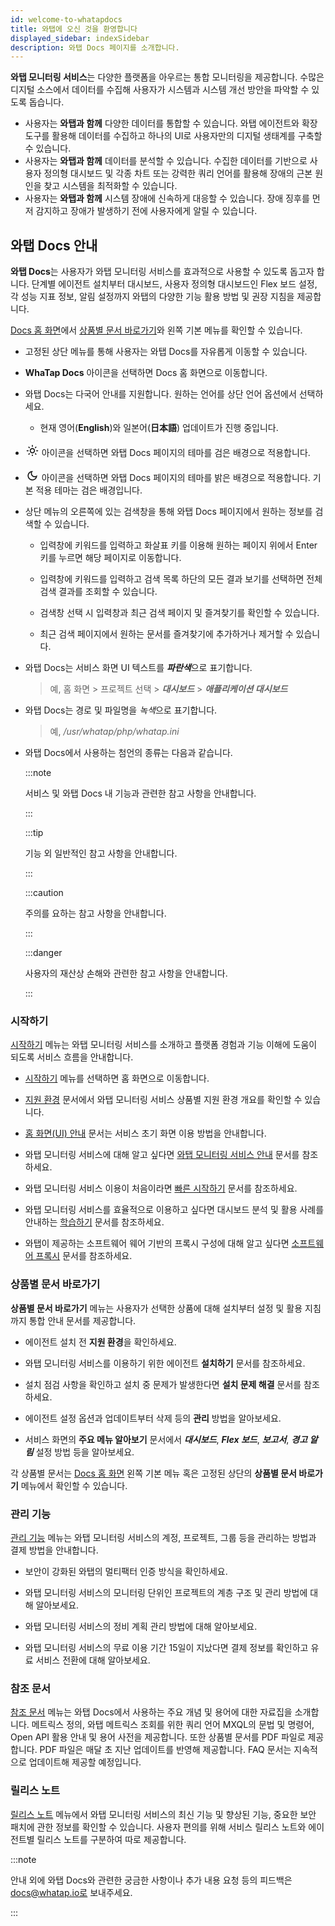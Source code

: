 ```yaml
---
id: welcome-to-whatapdocs
title: 와탭에 오신 것을 환영합니다
displayed_sidebar: indexSidebar
description: 와탭 Docs 페이지를 소개합니다.
---
```


**와탭 모니터링 서비스**는 다양한 플랫폼을 아우르는 통합 모니터링을 제공합니다. 수많은 디지털 소스에서 데이터를 수집해 사용자가 시스템과 시스템 개선 방안을 파악할 수 있도록 돕습니다. 

* 사용자는 **와탭과 함께** 다양한 데이터를 통합할 수 있습니다. 와탭 에이전트와 확장 도구를 활용해 데이터를 수집하고 하나의 UI로 사용자만의 디지털 생태계를 구축할 수 있습니다. 
* 사용자는 **와탭과 함께** 데이터를 분석할 수 있습니다. 수집한 데이터를 기반으로 사용자 정의형 대시보드 및 각종 차트 또는 강력한 쿼리 언어를 활용해 장애의 근본 원인을 찾고 시스템을 최적화할 수 있습니다.
* 사용자는 **와탭과 함께** 시스템 장애에 신속하게 대응할 수 있습니다. 장애 징후를 먼저 감지하고 장애가 발생하기 전에 사용자에게 알릴 수 있습니다.

## 와탭 Docs 안내

**와탭 Docs**는 사용자가 와탭 모니터링 서비스를 효과적으로 사용할 수 있도록 돕고자 합니다. 단계별 에이전트 설치부터 대시보드, 사용자 정의형 대시보드인 Flex 보드 설정, 각 성능 지표 정보, 알림 설정까지 와탭의 다양한 기능 활용 방법 및 권장 지침을 제공합니다.  

[Docs 홈 화면](./)에서 [상품별 문서 바로가기](./#shortcut-product)와 왼쪽 기본 메뉴를 확인할 수 있습니다. 

<ImgLang img='whatap-docs-upper.svg' desc=''/>

* 고정된 상단 메뉴를 통해 사용자는 와탭 Docs를 자유롭게 이동할 수 있습니다. 

* **WhaTap Docs** 아이콘을 선택하면 Docs 홈 화면으로 이동합니다.

* 와탭 Docs는 다국어 안내를 지원합니다. 원하는 언어를 상단 언어 옵션에서 선택하세요.

  * 현재 영어(**English**)와 일본어(**日本語**) 업데이트가 진행 중입니다. 

* <svg viewBox="0 -4 24 26" width="22" height="22" class="ic-gs"><path fill="currentColor" d="M12,9c1.65,0,3,1.35,3,3s-1.35,3-3,3s-3-1.35-3-3S10.35,9,12,9 M12,7c-2.76,0-5,2.24-5,5s2.24,5,5,5s5-2.24,5-5 S14.76,7,12,7L12,7z M2,13l2,0c0.55,0,1-0.45,1-1s-0.45-1-1-1l-2,0c-0.55,0-1,0.45-1,1S1.45,13,2,13z M20,13l2,0c0.55,0,1-0.45,1-1 s-0.45-1-1-1l-2,0c-0.55,0-1,0.45-1,1S19.45,13,20,13z M11,2v2c0,0.55,0.45,1,1,1s1-0.45,1-1V2c0-0.55-0.45-1-1-1S11,1.45,11,2z M11,20v2c0,0.55,0.45,1,1,1s1-0.45,1-1v-2c0-0.55-0.45-1-1-1C11.45,19,11,19.45,11,20z M5.99,4.58c-0.39-0.39-1.03-0.39-1.41,0 c-0.39,0.39-0.39,1.03,0,1.41l1.06,1.06c0.39,0.39,1.03,0.39,1.41,0s0.39-1.03,0-1.41L5.99,4.58z M18.36,16.95 c-0.39-0.39-1.03-0.39-1.41,0c-0.39,0.39-0.39,1.03,0,1.41l1.06,1.06c0.39,0.39,1.03,0.39,1.41,0c0.39-0.39,0.39-1.03,0-1.41 L18.36,16.95z M19.42,5.99c0.39-0.39,0.39-1.03,0-1.41c-0.39-0.39-1.03-0.39-1.41,0l-1.06,1.06c-0.39,0.39-0.39,1.03,0,1.41 s1.03,0.39,1.41,0L19.42,5.99z M7.05,18.36c0.39-0.39,0.39-1.03,0-1.41c-0.39-0.39-1.03-0.39-1.41,0l-1.06,1.06 c-0.39,0.39-0.39,1.03,0,1.41s1.03,0.39,1.41,0L7.05,18.36z"></path></svg> 아이콘을 선택하면 와탭 Docs 페이지의 테마를 검은 배경으로 적용합니다.

* <svg viewBox="0 -4 24 26" width="22" height="22" class="ic-gs"><path fill="currentColor" d="M9.37,5.51C9.19,6.15,9.1,6.82,9.1,7.5c0,4.08,3.32,7.4,7.4,7.4c0.68,0,1.35-0.09,1.99-0.27C17.45,17.19,14.93,19,12,19 c-3.86,0-7-3.14-7-7C5,9.07,6.81,6.55,9.37,5.51z M12,3c-4.97,0-9,4.03-9,9s4.03,9,9,9s9-4.03,9-9c0-0.46-0.04-0.92-0.1-1.36 c-0.98,1.37-2.58,2.26-4.4,2.26c-2.98,0-5.4-2.42-5.4-5.4c0-1.81,0.89-3.42,2.26-4.4C12.92,3.04,12.46,3,12,3L12,3z"></path></svg> 아이콘을 선택하면 와탭 Docs 페이지의 테마를 밝은 배경으로 적용합니다. 기본 적용 테마는 검은 배경입니다.

* 상단 메뉴의 오른쪽에 있는 검색창을 통해 와탭 Docs 페이지에서 원하는 정보를 검색할 수 있습니다.

  * 입력창에 키워드를 입력하고 화살표 키를 이용해 원하는 페이지 위에서 Enter 키를 누르면 해당 페이지로 이동합니다.

  * 입력창에 키워드를 입력하고 검색 목록 하단의 모든 결과 보기를 선택하면 전체 검색 결과를 조회할 수 있습니다.

  * 검색창 선택 시 입력창과 최근 검색 페이지 및 즐겨찾기를 확인할 수 있습니다.

  * 최근 검색 페이지에서 원하는 문서를 즐겨찾기에 추가하거나 제거할 수 있습니다.

* 와탭 Docs는 서비스 화면 UI 텍스트를 ***파란색***으로 표기합니다.

  > 예, 홈 화면 > 프로젝트 선택 > ***대시보드*** > ***애플리케이션 대시보드***

* 와탭 Docs는 경로 및 파일명을 *녹색*으로 표기합니다.

  > 예, */usr/whatap/php/whatap.ini*

* 와탭 Docs에서 사용하는 첨언의 종류는 다음과 같습니다.

  :::note

  서비스 및 와탭 Docs 내 기능과 관련한 참고 사항을 안내합니다.

  :::

  :::tip

  기능 외 일반적인 참고 사항을 안내합니다.

  :::

  :::caution

  주의를 요하는 참고 사항을 안내합니다.

  :::

  :::danger

  사용자의 재산상 손해와 관련한 참고 사항을 안내합니다.

  :::

### 시작하기

[시작하기](./) 메뉴는 와탭 모니터링 서비스를 소개하고 플랫폼 경험과 기능 이해에 도움이 되도록 서비스 흐름을 안내합니다. 

* [시작하기](./) 메뉴를 선택하면 홈 화면으로 이동합니다. 

* [지원 환경](support-env) 문서에서 와탭 모니터링 서비스 상품별 지원 환경 개요를 확인할 수 있습니다. 

* [홈 화면(UI) 안내](main-ui-intro) 문서는 서비스 초기 화면 이용 방법을 안내합니다. 

* 와탭 모니터링 서비스에 대해 알고 싶다면 [와탭 모니터링 서비스 안내](whatap-overview) 문서를 참조하세요.

* 와탭 모니터링 서비스 이용이 처음이라면 [빠른 시작하기](quick-guide) 문서를 참조하세요.

* 와탭 모니터링 서비스를 효율적으로 이용하고 싶다면 대시보드 분석 및 활용 사례를 안내하는 [학습하기](learning-guides) 문서를 참조하세요. 

* 와탭이 제공하는 소프트웨어 웨어 기반의 프록시 구성에 대해 알고 싶다면 [소프트웨어 프록시](software-proxy) 문서를 참조하세요.

### 상품별 문서 바로가기

**상품별 문서 바로가기** 메뉴는 사용자가 선택한 상품에 대해 설치부터 설정 및 활용 지침까지 통합 안내 문서를 제공합니다. 

* 에이전트 설치 전 **지원 환경**을 확인하세요. 

* 와탭 모니터링 서비스를 이용하기 위한 에이전트 **설치하기** 문서를 참조하세요.

* 설치 점검 사항을 확인하고 설치 중 문제가 발생한다면 **설치 문제 해결** 문서를 참조하세요. 

* 에이전트 설정 옵션과 업데이트부터 삭제 등의 **관리** 방법을 알아보세요. 

* 서비스 화면의 **주요 메뉴 알아보기** 문서에서 ***대시보드***, ***Flex 보드***, ***보고서***, ***경고 알림*** 설정 방법 등을 알아보세요.

각 상품별 문서는 [Docs 홈 화면](./) 왼쪽 기본 메뉴 혹은 고정된 상단의 **상품별 문서 바로가기** 메뉴에서 확인할 수 있습니다.

### 관리 기능

[관리 기능](manage) 메뉴는 와탭 모니터링 서비스의 계정, 프로젝트, 그룹 등을 관리하는 방법과 결제 방법을 안내합니다. 

* 보안이 강화된 와탭의 멀티팩터 인증 방식을 확인하세요. 

* 와탭 모니터링 서비스의 모니터링 단위인 프로젝트의 계층 구조 및 관리 방법에 대해 알아보세요. 

* 와탭 모니터링 서비스의 정비 계획 관리 방법에 대해 알아보세요. 

* 와탭 모니터링 서비스의 무료 이용 기간 15일이 지났다면 결제 정보를 확인하고 유료 서비스 전환에 대해 알아보세요.

### 참조 문서

[참조 문서](reference) 메뉴는 와탭 Docs에서 사용하는 주요 개념 및 용어에 대한 자료집을 소개합니다. 메트릭스 정의, 와탭 메트릭스 조회를 위한 쿼리 언어 MXQL의 문법 및 명령어, Open API 활용 안내 및 용어 사전을 제공합니다. 또한 상품별 문서를 PDF 파일로 제공합니다. PDF 파일은 매달 초 지난 업데이트를 반영해 제공합니다. FAQ 문서는 지속적으로 업데이트해 제공할 예정입니다.  

### 릴리스 노트

[릴리스 노트](release-notes) 메뉴에서 와탭 모니터링 서비스의 최신 기능 및 향상된 기능, 중요한 보안 패치에 관한 정보를 확인할 수 있습니다. 사용자 편의를 위해 서비스 릴리스 노트와 에이전트별 릴리스 노트를 구분하여 따로 제공합니다.

:::note

안내 외에 와탭 Docs와 관련한 궁금한 사항이나 추가 내용 요청 등의 피드백은 docs@whatap.io로 보내주세요.

:::
